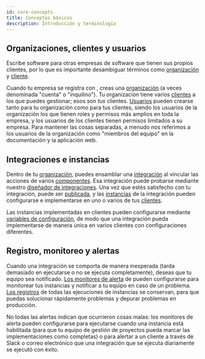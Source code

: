```yaml
---
id: core-concepts
title: Conceptos básicos
description: Introducción y terminología
---
```



## Organizaciones, clientes y usuarios

Escribe software para otras empresas de software que tienen sus propios clientes, por lo que es importante desambiguar términos como [organización](organization.mdx) y [cliente](customers.mdx).

Cuando tu empresa se registra con , creas una [organización](organization.mdx) (a veces denominada "cuenta" o "inquilino").
Tu organización tiene varios [clientes](customers.mdx) a los que puedes gestionar; esos son _tus_ clientes.
[Usuarios](users.mdx) pueden crearse tanto para tu organización como para tus clientes, siendo los usuarios de la organización los que tienen roles y permisos más amplios en toda la empresa, y los usuarios de los clientes tienen permisos limitados a su empresa.
Para mantener las cosas separadas, a menudo nos referimos a los usuarios de la organización como "miembros del equipo" en la documentación y la aplicación web.

<Screenshot
  filename="getting-started/introduction/organization_and_customers.png"
  maxWidth="500px"
  alt="Diagrama de una organización con clientes"
/>

## Integraciones e instancias

Dentro de tu [organización](organization.mdx), puedes ensamblar una [integración](integrations.mdx) al vincular las acciones de varios [componentes](components.mdx).
Esa integración puede probarse mediante nuestro [diseñador de integraciones](testing-integrations.mdx).
Una vez que estés satisfecho con tu integración, puede ser [publicada](integrations.mdx#publishing-an-integration), y las [instancias](instances.mdx) de la integración pueden configurarse e implementarse en uno o varios de tus [clientes](customers.mdx).

Las instancias implementadas en clientes pueden configurarse mediante [variables de configuración](building-integrations.mdx#config-variables-in-integrations), de modo que una integración pueda implementarse de manera única en varios clientes con configuraciones diferentes.

<Screenshot
  filename="shared/acmeerp-integration.png"
  maxWidth="800px"
  alt="Integración de AcmeERP Fuel en la aplicación"
/>

## Registro, monitoreo y alertas

Cuando una integración se comporta de manera inesperada (tarda demasiado en ejecutarse o no se ejecuta completamente), deseas que tu equipo sea notificado.
[Los monitores de alerta](monitoring-and-alerting.mdx) de  pueden configurarse para monitorear tus instancias y notificar a tu equipo en caso de un problema.
[Los registros](logging.mdx) de todas las ejecuciones de instancias se conservan, para que puedas solucionar rápidamente problemas y depurar problemas en producción.

No todas las alertas indican que ocurrieron cosas malas: los monitores de alerta pueden configurarse para ejecutarse cuando una instancia está habilitada (para que tu equipo de gestión de proyectos pueda marcar las implementaciones como completas) o para alertar a un cliente a través de Slack o correo electrónico que una integración que se ejecuta diariamente se ejecutó con éxito.

